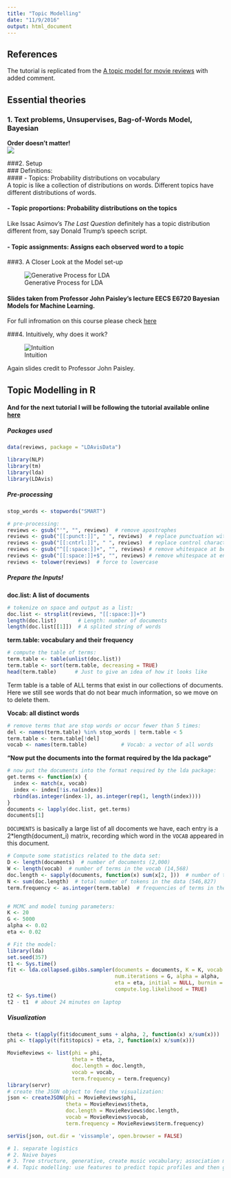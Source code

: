 ```yaml
---
title: "Topic Modelling"
date: "11/9/2016"
output: html_document
---  
```

## References  

The tutorial is replicated from the [A topic model for movie reviews](https://cpsievert.github.io/LDAvis/reviews/reviews.html) with added comment.  

## Essential theories  
### 1. Text problems, Unsupervises, Bag-of-Words Model, Bayesian
**Order doesn't matter!**  
![](bow.png)

###2. Setup  
### Definitions:  
#### - Topics: Probability distributions on vocabulary   
A topic is like a collection of distributions on words. Different topics have different distributions of words.    

#### - Topic proportions: Probability distributions on the topics  
Like Issac Asimov's *The Last Question* definitely has a topic distribution different from, say Donald Trump's speech script.    

#### - Topic assignments: Assigns each observed word to a topic

###3. A Closer Look at the Model set-up  

![Generative Process for LDA](ldamodel.png)

#### Slides taken from Professor John Paisley's lecture EECS E6720 Bayesian Models for Machine Learning.

For full infromation on this course please check [here](http://www.columbia.edu/~jwp2128/Teaching/E6720/Fall2016/E6720Fall2016.html)

###4. Intuitively, why does it work? 

![Intuition](tradeoff.png)

Again slides credit to Professor John Paisley.

## Topic Modelling in R  
#### And for the next tutorial I will be following the tutorial available online [here](https://cpsievert.github.io/LDAvis/reviews/reviews.html) 

##### Packages used
```r
data(reviews, package = "LDAvisData")

library(NLP)
library(tm)
library(lda)
library(LDAvis)
```

##### Pre-processing  
```r
stop_words <- stopwords("SMART")

# pre-processing:
reviews <- gsub("'", "", reviews)  # remove apostrophes
reviews <- gsub("[[:punct:]]", " ", reviews)  # replace punctuation with space
reviews <- gsub("[[:cntrl:]]", " ", reviews)  # replace control characters with space
reviews <- gsub("^[[:space:]]+", "", reviews) # remove whitespace at beginning of documents
reviews <- gsub("[[:space:]]+$", "", reviews) # remove whitespace at end of documents
reviews <- tolower(reviews)  # force to lowercase
```
 
##### Prepare the Inputs!  
**doc.list: A list of documents**
```R
# tokenize on space and output as a list:
doc.list <- strsplit(reviews, "[[:space:]]+")
length(doc.list)       # Length: number of documents
length(doc.list[[1]])  # A splited string of words
```

**term.table: vocabulary and their frequency**
```R
# compute the table of terms:
term.table <- table(unlist(doc.list))
term.table <- sort(term.table, decreasing = TRUE) 
head(term.table)      # Just to give an idea of how it looks like
```

Term table is a table of ALL terms that exist in our collections of documents. Here we still see words that do not bear much information, so we move on to delete them.

**Vocab: all distinct words**  
```R
# remove terms that are stop words or occur fewer than 5 times:
del <- names(term.table) %in% stop_words | term.table < 5
term.table <- term.table[!del]
vocab <- names(term.table)           # Vocab: a vector of all words
```

**"Now put the documents into the format required by the lda package"**
```R
# now put the documents into the format required by the lda package:
get.terms <- function(x) {
  index <- match(x, vocab)
  index <- index[!is.na(index)]
  rbind(as.integer(index-1), as.integer(rep(1, length(index))))
}
documents <- lapply(doc.list, get.terms)
documents[1]
```


`DOCUMENTS` is basically a large list of all docoments we have, each entry is a 2*length(document_i) matrix, recording which word in the `VOCAB` appeared in this document.

```R
# Compute some statistics related to the data set:
D <- length(documents)  # number of documents (2,000)
W <- length(vocab)  # number of terms in the vocab (14,568)
doc.length <- sapply(documents, function(x) sum(x[2, ]))  # number of tokens per document [312, 288, 170, 436, 291, ...]
N <- sum(doc.length)  # total number of tokens in the data (546,827)
term.frequency <- as.integer(term.table)  # frequencies of terms in the corpus [8939, 5544, 2411, 2410, 2143, 


# MCMC and model tuning parameters:
K <- 20
G <- 5000
alpha <- 0.02
eta <- 0.02
```

```R
# Fit the model:
library(lda)
set.seed(357)
t1 <- Sys.time()
fit <- lda.collapsed.gibbs.sampler(documents = documents, K = K, vocab = vocab, 
                                   num.iterations = G, alpha = alpha, 
                                   eta = eta, initial = NULL, burnin = 0,
                                   compute.log.likelihood = TRUE)
t2 <- Sys.time()
t2 - t1  # about 24 minutes on laptop

```


##### Visualization  
```R
theta <- t(apply(fit$document_sums + alpha, 2, function(x) x/sum(x)))
phi <- t(apply(t(fit$topics) + eta, 2, function(x) x/sum(x)))

MovieReviews <- list(phi = phi,
                     theta = theta,
                     doc.length = doc.length,
                     vocab = vocab,
                     term.frequency = term.frequency)
library(servr)
# create the JSON object to feed the visualization:
json <- createJSON(phi = MovieReviews$phi, 
                   theta = MovieReviews$theta, 
                   doc.length = MovieReviews$doc.length, 
                   vocab = MovieReviews$vocab, 
                   term.frequency = MovieReviews$term.frequency)

serVis(json, out.dir = 'vissample', open.browser = FALSE)
```

```r
# 1. separate logistics  
# 2. Naive bayes  
# 3. Tree structure, generative, create music vocabulary; association mining  
# 4. Topic modelling: use features to predict topic profiles and then generate words
```